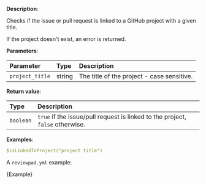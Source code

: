 
**Description**:

Checks if the issue or pull request is linked to a GitHub project with a given title.

If the project doesn't exist, an error is returned.

**Parameters**:

| Parameter       | Type    | Description                                |
| :-------------- | :------ | :----------------------------------------- |
| `project_title` | string  | The title of the project - case sensitive. |

**Return value**:

| Type      | Description                                                                   |
| :-------- | :---------------------------------------------------------------------------- |
| `boolean` | `true` if the issue/pull request is linked to the project, `false` otherwise. |

**Examples**:

```yml
$isLinkedToProject("project title")
```

A `reviewpad.yml` example:

<CodeBlock language="yml">{Example}</CodeBlock>
